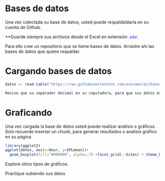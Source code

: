 \
\

# Bases de datos

Una vez colectada su base de datos, usted puede respaldaldarla en su cuenta de Github.

**Guarde siempre sus archivos desde el Excel en extensión <span style="color:blue">.csv</span>.


Para ello cree un repositorio que se llame bases de datos.  Arrastre ahi las bases de datos que quiere respaldar.

$$
$$


# Cargando bases de datos

```r
datos <- read.table("https://raw.githubusercontent.com/osoramirez/bases_datos/master/G_TimeA.csv", sep=";", header=TRUE)
```

```markdown
Revise que su separador decimal en su coputadora, para que sus datos estén bien estrcuturados a la hora de cargarlos.
```

$$
$$


# Graficando

Una vez cargada la base de datos usted puede realizar análisis o gráficos. Solo recuerde insertar un chunk, para generar resultados o analisis gráfico en su página

```r
library(ggplot2)
ggplot(datos, aes(x=Hour, y=SPLmean))+
  geom_boxplot(fill="#999999", alpha=.7) +facet_grid(.~Sites) + theme_bw()
```

Explore otros tipos de gráficos.

Practique subiendo sus datos
